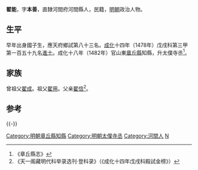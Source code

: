 '''翟能'''，字'''本善'''，直隸河間府河間縣人，民籍，[[明朝|明朝]]政治人物。

==生平==
早年出身國子生，應天府鄉試第八十三名。[[成化|成化]]十四年（1478年）戊戌科第三甲第一百五十九名[[進士|進士]]。成化十八年（1482年）官山東[[章丘縣|章丘縣]]知縣，升太僕寺丞<ref>《章丘縣志》</ref>。

==家族==
曾祖父[[翟成|翟成]]。祖父[[翟用|翟用]]。父亲[[翟信|翟信]]<ref>《天一阁藏明代科举录选刊·登科录》（《成化十四年戊戌科殿試金榜》）</ref>。

==参考==
{{reflist}}

{{-}}
{{start box}}
{{s-off}}
{{succession box|[[陳塏_(成化進士)|陳塏]]|[[韓福_(成化進士)|韓福]]|[[山東|山東]][[濟南府|濟南府]][[章丘縣|章丘縣]][[知縣|知縣]]|<small>成化十八年（1482年）上任</small>}}
{{end box}}
{{成化十四年戊戌科殿試金榜}}
{{DEFAULTSORT:Zhai翟}}

[[Category:明朝章丘縣知縣|Category:明朝章丘縣知縣]]
[[Category:明朝太僕寺丞|Category:明朝太僕寺丞]]
[[Category:河間人|Category:河間人]]
[[Category:翟姓|N]]